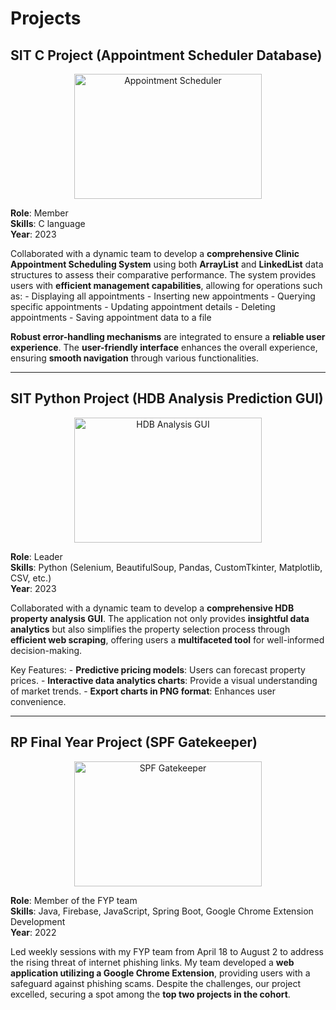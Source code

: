 
# Projects

## SIT C Project (Appointment Scheduler Database)

<p style="text-align: center;">
  <img src="img/appointment_scheduler.jpg" alt="Appointment Scheduler" style="width: 300px; height: 200px; object-fit: cover;" />
</p>

**Role**: Member  
**Skills**: C language  
**Year**: 2023  

Collaborated with a dynamic team to develop a **comprehensive Clinic Appointment Scheduling System** using both **ArrayList** and **LinkedList** data structures to assess their comparative performance. The system provides users with **efficient management capabilities**, allowing for operations such as:
- Displaying all appointments
- Inserting new appointments
- Querying specific appointments
- Updating appointment details
- Deleting appointments
- Saving appointment data to a file

**Robust error-handling mechanisms** are integrated to ensure a **reliable user experience**. The **user-friendly interface** enhances the overall experience, ensuring **smooth navigation** through various functionalities.

---

## SIT Python Project (HDB Analysis Prediction GUI)

<p style="text-align: center;">
  <img src="img/hdb_analysis_gui.jpg" alt="HDB Analysis GUI" style="width: 300px; height: 200px; object-fit: cover;" />
</p>

**Role**: Leader  
**Skills**: Python (Selenium, BeautifulSoup, Pandas, CustomTkinter, Matplotlib, CSV, etc.)  
**Year**: 2023  

Collaborated with a dynamic team to develop a **comprehensive HDB property analysis GUI**. The application not only provides **insightful data analytics** but also simplifies the property selection process through **efficient web scraping**, offering users a **multifaceted tool** for well-informed decision-making.

Key Features:
- **Predictive pricing models**: Users can forecast property prices.
- **Interactive data analytics charts**: Provide a visual understanding of market trends.
- **Export charts in PNG format**: Enhances user convenience.

---

## RP Final Year Project (SPF Gatekeeper)

<p style="text-align: center;">
  <img src="img/spf_gatekeeper.jpg" alt="SPF Gatekeeper" style="width: 300px; height: 200px; object-fit: cover;" />
</p>

**Role**: Member of the FYP team  
**Skills**: Java, Firebase, JavaScript, Spring Boot, Google Chrome Extension Development  
**Year**: 2022  

Led weekly sessions with my FYP team from April 18 to August 2 to address the rising threat of internet phishing links. My team developed a **web application utilizing a Google Chrome Extension**, providing users with a safeguard against phishing scams. Despite the challenges, our project excelled, securing a spot among the **top two projects in the cohort**.
